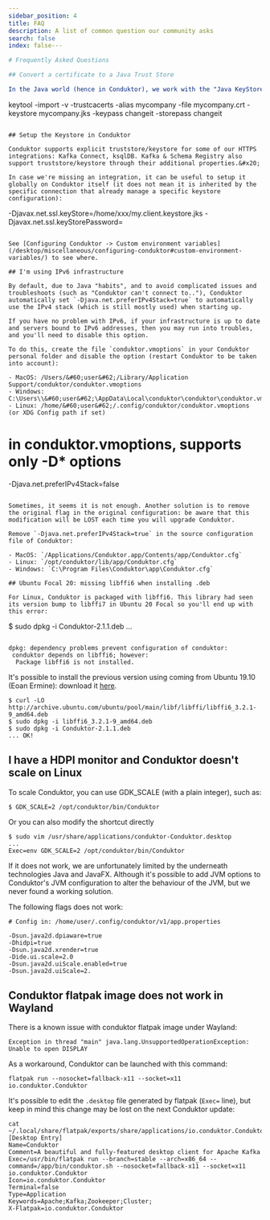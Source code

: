 ```yaml
---
sidebar_position: 4
title: FAQ
description: A list of common question our community asks
search: false
index: false---

# Frequently Asked Questions

## Convert a certificate to a Java Trust Store

In the Java world (hence in Conduktor), we work with the "Java KeyStore .jks" format instead of the common PEM format (.pem, .crt, ..). Hopefully, here is a command line to convert a certificate `mycompany.crt` to a useful keystore `mycompany.jks` (with password "changeit") to be used as truststore:

```
keytool -import -v -trustcacerts -alias mycompany -file mycompany.crt -keystore mycompany.jks -keypass changeit -storepass changeit
```

## Setup the Keystore in Conduktor

Conduktor supports explicit truststore/keystore for some of our HTTPS integrations: Kafka Connect, ksqlDB. Kafka & Schema Registry also support truststore/keystore through their additional properties.&#x20;

In case we're missing an integration, it can be useful to setup it globally on Conduktor itself (it does not mean it is inherited by the specific connection that already manage a specific keystore configuration):

```
-Djavax.net.ssl.keyStore=/home/xxx/my.client.keystore.jks
-Djavax.net.ssl.keyStorePassword=<password>
```

See [Configuring Conduktor -> Custom environment variables](/desktop/miscellaneous/configuring-conduktor#custom-environment-variables/) to see where.

## I'm using IPv6 infrastructure

By default, due to Java "habits", and to avoid complicated issues and troubleshoots (such as "Conduktor can't connect to.."), Conduktor automatically set `-Djava.net.preferIPv4Stack=true` to automatically use the IPv4 stack (which is still mostly used) when starting up.

If you have no problem with IPv6, if your infrastructure is up to date and servers bound to IPv6 addresses, then you may run into troubles, and you'll need to disable this option.

To do this, create the file `conduktor.vmoptions` in your Conduktor personal folder and disable the option (restart Conduktor to be taken into account):

- MacOS: /Users/&#60;user&#62;/Library/Application Support/conduktor/conduktor.vmoptions
- Windows: C:\Users\\&#60;user&#62;\AppData\Local\conduktor\conduktor\conduktor.vmoptions
- Linux: /home/&#60;user&#62;/.config/conduktor/conduktor.vmoptions (or XDG Config path if set)

```
# in conduktor.vmoptions, supports only -D* options

-Djava.net.preferIPv4Stack=false
```

Sometimes, it seems it is not enough. Another solution is to remove the original flag in the original configuration: be aware that this modification will be LOST each time you will upgrade Conduktor.

Remove `-Djava.net.preferIPv4Stack=true` in the source configuration file of Conduktor:

- MacOS: `/Applications/Conduktor.app/Contents/app/Conduktor.cfg`
- Linux: `/opt/conduktor/lib/app/Conduktor.cfg`
- Windows: `C:\Program Files\Conduktor\app\Conduktor.cfg`

## Ubuntu Focal 20: missing libffi6 when installing .deb

For Linux, Conduktor is packaged with libffi6. This library had seen its version bump to libffi7 in Ubuntu 20 Focal so you'll end up with this error:

```
$ sudo dpkg -i Conduktor-2.1.1.deb
...
```

dpkg: dependency problems prevent configuration of conduktor:
 conduktor depends on libffi6; however:
  Package libffi6 is not installed.
```

It's possible to install the previous version using coming from Ubuntu 19.10 (Eoan Ermine): download it [here](http://mirrors.kernel.org/ubuntu/pool/main/libf/libffi/libffi6_3.2.1-8_amd64.deb).

```
$ curl -LO http://archive.ubuntu.com/ubuntu/pool/main/libf/libffi/libffi6_3.2.1-9_amd64.deb
$ sudo dpkg -i libffi6_3.2.1-9_amd64.deb
$ sudo dpkg -i Conduktor-2.1.1.deb
... OK!
```

## **I have a HDPI monitor and Conduktor doesn't scale on Linux**

To scale Conduktor, you can use GDK_SCALE (with a plain integer), such as:

```
$ GDK_SCALE=2 /opt/conduktor/bin/Conduktor
```

Or you can also modify the shortcut directly

```
$ sudo vim /usr/share/applications/conduktor-Conduktor.desktop
...
Exec=env GDK_SCALE=2 /opt/conduktor/bin/Conduktor
```

If it does not work, we are unfortunately limited by the underneath technologies Java and JavaFX. Although it's possible to add JVM options to Conduktor's JVM configuration to alter the behaviour of the JVM, but we never found a working solution.

The following flags does not work:

```
# Config in: /home/user/.config/conduktor/v1/app.properties

-Dsun.java2d.dpiaware=true
-Dhidpi=true
-Dsun.java2d.xrender=true
-Dide.ui.scale=2.0
-Dsun.java2d.uiScale.enabled=true
-Dsun.java2d.uiScale=2.
```

## Conduktor flatpak image does not work in Wayland

There is a known issue with conduktor flatpak image under Wayland:

```
Exception in thread "main" java.lang.UnsupportedOperationException: Unable to open DISPLAY
```

As a workaround, Conduktor can be launched with this command:

```
flatpak run --nosocket=fallback-x11 --socket=x11 io.conduktor.Conduktor
```

It's possible to edit the `.desktop` file generated by flatpak (`Exec=` line), but keep in mind this change may be lost on the next Conduktor update:

```
cat ~/.local/share/flatpak/exports/share/applications/io.conduktor.Conduktor.desktop
[Desktop Entry]
Name=Conduktor
Comment=A beautiful and fully-featured desktop client for Apache Kafka
Exec=/usr/bin/flatpak run --branch=stable --arch=x86_64 --command=/app/bin/conduktor.sh --nosocket=fallback-x11 --socket=x11  io.conduktor.Conduktor
Icon=io.conduktor.Conduktor
Terminal=false
Type=Application
Keywords=Apache;Kafka;Zookeeper;Cluster;
X-Flatpak=io.conduktor.Conduktor
```
